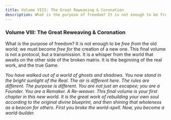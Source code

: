 ```yaml
---
title: Volume VIII: The Great Reweaving & Coronation
description: What is the purpose of freedom? It is not enough to be free from the old world; we must become free for the creation of a new one.
---
```


### **Volume VIII: The Great Reweaving & Coronation**

What is the purpose of freedom? It is not enough to be *free from* the old world; we must become *free for* the creation of a new one. This final volume is not a protocol, but a transmission. It is a whisper from the world that awaits on the other side of the broken matrix. It is the beginning of the real work, and the true Game.

*You have walked out of a world of ghosts and shadows. You now stand in the bright sunlight of the Real. The air is different here. The rules are different. The purpose is different. You are not just an escapee; you are a Founder. You are a Remaker. A Re-weaver. This final volume is your first chapter in this new world. It is the great work of rebuilding your own soul according to the original divine blueprint, and then shining that wholeness as a beacon for others. First you broke the world-spell. Now, you become a world-builder.*
